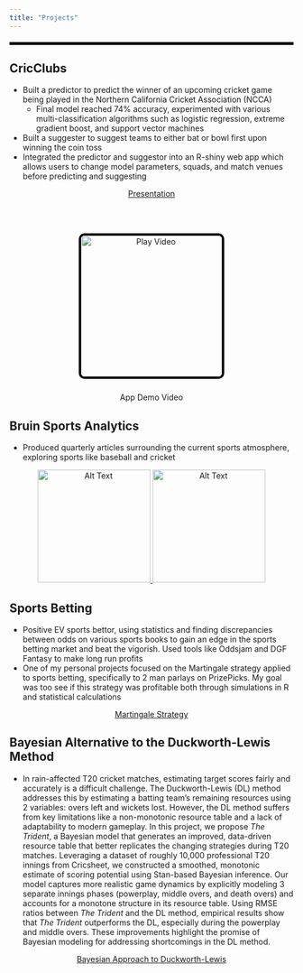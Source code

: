 ```yaml
---
title: "Projects"
---
```


<hr style="border: 2px solid black; margin: 20px 0;">

## CricClubs

-   Built a predictor to predict the winner of an upcoming cricket game being played in the Northern California Cricket Association (NCCA)
    -   Final model reached 74% accuracy, experimented with various multi-classification algorithms such as logistic regression, extreme gradient boost, and support vector machines
-   Built a suggester to suggest teams to either bat or bowl first upon winning the coin toss
-   Integrated the predictor and suggestor into an R-shiny web app which allows users to change model parameters, squads, and match venues before predicting and suggesting

::: {style="text-align: center;"}
[Presentation](SeniorProjectFinalPresentation.pdf){.btn .btn-outline-primary}

<br><br>

<a href="SeniorProjectAppDemo.mp4" target="_blank" style="display: block; position: relative;"> <img src="CricClubsLogo.png" alt="Play Video" class="image-hover" width="250" style="border: 4px solid black; border-radius: 10px;"/> </a>

<p style="margin-top: 10px; font-size: 24px; color: black;">

App Demo Video

</p>
:::

## Bruin Sports Analytics

-   Produced quarterly articles surrounding the current sports atmosphere, exploring sports like baseball and cricket

::: {style="text-align: center;"}
<a href="https://www.bruinsportsanalytics.com/post/yankees-sixty-homers" target="_blank"> <img src="Yankee.png" alt="Alt Text" class="image-hover" width="200"/> </a> <a href="https://www.bruinsportsanalytics.com/post/cricket-ipl-evolution" target="_blank"> <img src="IPL.png" alt="Alt Text" class="image-hover" width="200"/> </a>
:::

## Sports Betting

-   Positive EV sports bettor, using statistics and finding discrepancies between odds on various sports books to gain an edge in the sports betting market and beat the vigorish. Used tools like Oddsjam and DGF Fantasy to make long run profits
-   One of my personal projects focused on the Martingale strategy applied to sports betting, specifically to 2 man parlays on PrizePicks. My goal was too see if this strategy was profitable both through simulations in R and statistical calculations

::: {style="text-align: center;"}
[Martingale Strategy](Martingale.pdf){.btn .btn-outline-primary}
:::

## Bayesian Alternative to the Duckworth-Lewis Method

-   In rain-affected T20 cricket matches, estimating target scores fairly and accurately is a difficult challenge. The Duckworth-Lewis (DL) method addresses this by estimating a batting team’s remaining resources using 2 variables: overs left and wickets lost. However, the DL method suffers from key limitations like a non-monotonic resource table and a lack of adaptability to modern gameplay. In this project, we propose *The Trident*, a Bayesian model that generates an improved, data-driven resource table that better replicates the changing strategies during T20 matches. Leveraging a dataset of roughly 10,000 professional T20 innings from Cricsheet, we constructed a smoothed, monotonic estimate of scoring potential using Stan-based Bayesian inference. Our model captures more realistic game dynamics by explicitly modeling 3 separate innings phases (powerplay, middle overs, and death overs) and accounts for a monotone structure in its resource table. Using RMSE ratios between *The Trident* and the DL method, empirical results show that *The Trident* outperforms the DL, especially during the powerplay and middle overs. These improvements highlight the promise of Bayesian modeling for addressing shortcomings in the DL method.

::: {style="text-align: center;"}
[Bayesian Approach to Duckworth-Lewis](DLBayesian_Paper.pdf){.btn .btn-outline-primary}
:::

